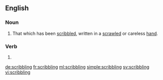 ==English==

===Noun===
{{en-noun}}

# That which has been [[scribble]]d, written in a [[scrawled]] or careless [[hand]].

===Verb===
{{head|en|present participle}}

# {{present participle of|scribble|lang=en}}

[[de:scribbling]]
[[fr:scribbling]]
[[ml:scribbling]]
[[simple:scribbling]]
[[sv:scribbling]]
[[vi:scribbling]]